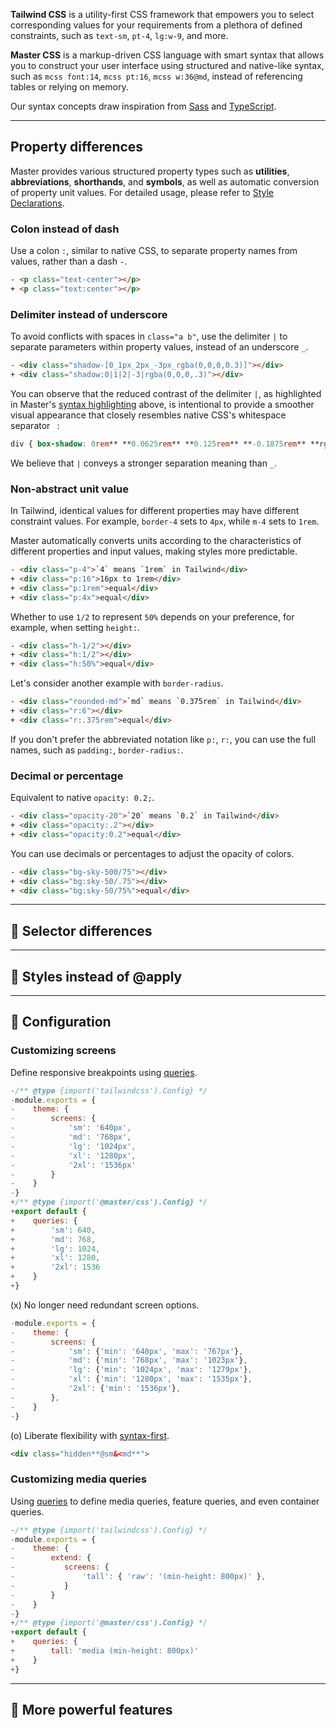 **Tailwind CSS** is a utility-first CSS framework that empowers you to select corresponding values for your requirements from a plethora of defined constraints, such as `text-sm`, `pt-4`, `lg:w-9`, and more.

**Master CSS** is a markup-driven CSS language with smart syntax that allows you to construct your user interface using structured and native-like syntax, such as `mcss font:14`, `mcss pt:16`, `mcss w:36@md`, instead of referencing tables or relying on memory.

Our syntax concepts draw inspiration from [Sass](https://sass-lang.com) and [TypeScript](https://www.typescriptlang.org).

---

## Property differences

Master provides various structured property types such as **utilities**, **abbreviations**, **shorthands**, and **symbols**, as well as automatic conversion of property unit values. For detailed usage, please refer to [Style Declarations](/guide/style-declarations).

### Colon instead of dash

Use a colon `:`, similar to native CSS, to separate property names from values, rather than a dash `-`.

```html
- <p class="text-center"></p>
+ <p class="text:center"></p>
```

### Delimiter instead of underscore
To avoid conflicts with spaces in `class="a b"`, use the delimiter `|` to separate parameters within property values, instead of an underscore `_`.
```html
- <div class="shadow-[0_1px_2px_-3px_rgba(0,0,0,0.3)]"></div>
+ <div class="shadow:0|1|2|-3|rgba(0,0,0,.3)"></div>
```
You can observe that the reduced contrast of the delimiter `|`, as highlighted in Master's [syntax highlighting](/guide/language-service) above, is intentional to provide a smoother visual appearance that closely resembles native CSS's whitespace separator ` `:
```css
div { box-shadow: 0rem** **0.0625rem** **0.125rem** **-0.1875rem** **rgba(0,0,0,.3) }
```
We believe that `|` conveys a stronger separation meaning than `_`.

### Non-abstract unit value
In Tailwind, identical values for different properties may have different constraint values. For example, `border-4` sets to `4px`, while `m-4` sets to `1rem`.

Master automatically converts units according to the characteristics of different properties and input values, making styles more predictable.
```html
- <div class="p-4">`4` means `1rem` in Tailwind</div>
+ <div class="p:16">16px to 1rem</div>
+ <div class="p:1rem">equal</div>
+ <div class="p:4x">equal</div>
```
Whether to use `1/2` to represent `50%` depends on your preference, for example, when setting `height:`.
```html
- <div class="h-1/2"></div>
+ <div class="h:1/2"></div>
+ <div class="h:50%">equal</div>
```
Let's consider another example with `border-radius`.
```html
- <div class="rounded-md">`md` means `0.375rem` in Tailwind</div>
+ <div class="r:6"></div>
+ <div class="r:.375rem">equal</div>
```

If you don't prefer the abbreviated notation like `p:`, `r:`, you can use the full names, such as `padding:`, `border-radius:`.

### Decimal or percentage

Equivalent to native `opacity: 0.2;`.

```html
- <div class="opacity-20">`20` means `0.2` in Tailwind</div>
+ <div class="opacity:.2"></div>
+ <div class="opacity:0.2">equal</div>
```

You can use decimals or percentages to adjust the opacity of colors.

```html
- <div class="bg-sky-500/75"></div>
+ <div class="bg:sky-50/.75"></div>
+ <div class="bg:sky-50/75%">equal</div>
```

---

## 🚧 Selector differences

---

## 🚧 Styles instead of @apply

---

## 🚧 Configuration
### Customizing screens
Define responsive breakpoints using [queries](/reference/queries).
```js name=master.css.js
-/** @type {import('tailwindcss').Config} */
-module.exports = {
-    theme: {
-        screens: {
-            'sm': '640px',
-            'md': '768px',
-            'lg': '1024px',
-            'xl': '1280px',
-            '2xl': '1536px'
-        }
-    }
-}
+/** @type {import('@master/css').Config} */
+export default {
+    queries: {
+        'sm': 640,
+        'md': 768,
+        'lg': 1024,
+        'xl': 1280,
+        '2xl': 1536
+    }
+}
```
(x) No longer need redundant screen options.
```js name=tailwind.config.js
-module.exports = {
-    theme: {
-        screens: {
-            'sm': {'min': '640px', 'max': '767px'},
-            'md': {'min': '768px', 'max': '1023px'},
-            'lg': {'min': '1024px', 'max': '1279px'},
-            'xl': {'min': '1280px', 'max': '1535px'},
-            '2xl': {'min': '1536px'},
-        },
-    }
-}
```
(o) Liberate flexibility with [syntax-first](/guide/responsive-design#syntax-first).
```html
<div class="hidden**@sm&<md**">
```

### Customizing media queries
Using [queries](/reference/queries) to define media queries, feature queries, and even container queries.
```js name=master.css.js
-/** @type {import('tailwindcss').Config} */
-module.exports = {
-    theme: {
-        extend: {
-           screens: {
-               'tall': { 'raw': '(min-height: 800px)' },
-           }
-        }
-    }
-}
+/** @type {import('@master/css').Config} */
+export default {
+    queries: {
+        tall: 'media (min-height: 800px)'
+    }
+}
```

---

## 🚧 More powerful features